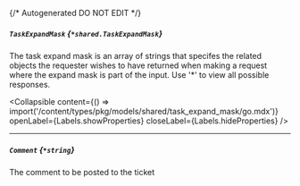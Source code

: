 {/* Autogenerated DO NOT EDIT  */}

##### `TaskExpandMask` *{`*shared.TaskExpandMask`}*
The task expand mask is an array of strings that specifes the related objects the requester wishes to have returned when making a request where the expand mask is part of the input. Use '\*' to view all possible responses.

<Collapsible content={() => import('/content/types/pkg/models/shared/task_expand_mask/go.mdx')} openLabel={Labels.showProperties} closeLabel={Labels.hideProperties} />


---
##### `Comment` *{`*string`}*
The comment to be posted to the ticket


